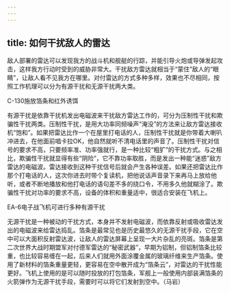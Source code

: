 ```yaml
---
---
---
```

title: 如何干扰敌人的雷达
---




敌人部署的雷达可以发现我方的战斗机和舰艇的行踪，并能引导火炮或导弹发起攻击，这样我方行动时受到的威胁非常大。干扰敌方雷达就相当于“蒙住”敌人的“眼睛”，让敌人看不见我方在哪里。对付雷达的方式多种多样，效果也不尽相同，按照工作机理可以分为有源干扰和无源干扰两大类。

C-130施放箔条和红外诱饵



有源干扰是依靠干扰机发出电磁波来干扰敌方雷达工作的，可分为压制性干扰和欺骗性干扰两类。压制性干扰，是用大功率同频噪声“淹没”的方法来让敌方雷达接收机“饱和”。如果把雷达比作一个在屋里打电话的人，压制性干扰就是你带着大喇叭冲进去，在他面前唱卡拉OK，他自然就听不清电话里的声音了。压制性干扰对信号的要求不高，只要频率准、功率强就行，是一种比较“粗犷”的干扰方式。与之相比，欺骗性干扰就显得有些“阴险”，它不靠功率取胜，而是发出一种能“迷惑”敌方雷达的电磁波。雷达接收到这种干扰信号后就会产生各种误差。如果还把雷达比作那个打电话的人，这次你进去时带个复读机，把他说话声音录下来再马上放给他听，或者不断地播放和他打电话的语句差不多的绕口令，不用多久他就糊涂了。欺骗性干扰对功率的要求不高，设备的体积和重量适中，很适合安装在飞机上。

EA-6电子战飞机可进行多种有源干扰



无源干扰是一种被动的干扰方式，本身并不发射电磁波，而依靠反射或吸收雷达发出的电磁波来给雷达捣乱。箔条是最常见也是历史最悠久的无源干扰手段，它在空中可以大面积反射雷达波，让敌人的雷达屏幕上呈现一大片杂乱的亮斑。箔条是第二次世界大战时期盟军对付德军雷达的“秘密武器”，早期为铝制，但铝制箔条比较重，也比较容易缠在一起，后来人们就用外面涂覆金属的玻璃纤维来生产箔条。使用了新材料的箔条重量更轻，更容易在空中散开成为“箔条云”，对雷达的干扰性能更好。飞机上使用的是可以随时投放的打包箔条，军舰上一般使用内部装满箔条的火箭弹作为无源干扰手段，需要时可以将它们发射到空中。（马岩）